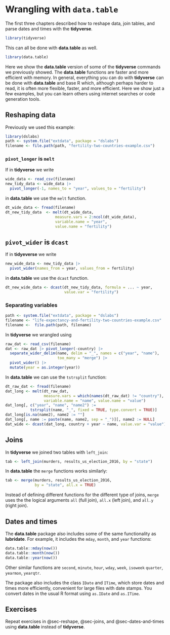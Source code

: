# Wrangling with `data.table`

The first three chapters described how to reshape data, join tables, and parse dates and times with the **tidyverse**. 

```r
library(tidyverse) 
```

This can all be done with **data.table** as well.

```r
library(data.table)
```

Here we show the **data.table** version of some of the **tidyverse** commands we previously showed. The **data.table** functions are faster and more efficient with memory. In general, everything you can do with **tidyverse** can be done with **data.table** and base R which, although perhaps harder to read, it is often more flexible, faster, and more efficient. Here we show just a few examples, but you can learn others using internet searches or code generation tools.

## Reshaping data

Previously we used this example:

```r
library(dslabs)
path <- system.file("extdata", package = "dslabs")
filename <- file.path(path, "fertility-two-countries-example.csv")
```


### `pivot_longer` is `melt`

If in **tidyverse** we  write

```r
wide_data <- read_csv(filename)
new_tidy_data <- wide_data |>
  pivot_longer(-1, names_to = "year", values_to = "fertility")
```

in **data.table** we use the `melt` function.

```r
dt_wide_data <- fread(filename) 
dt_new_tidy_data  <- melt(dt_wide_data, 
                      measure.vars = 2:ncol(dt_wide_data), 
                      variable.name = "year", 
                      value.name = "fertility")
```


## `pivot_wider` is `dcast`


If in **tidyeverse** we  write

```r
new_wide_data <- new_tidy_data |> 
  pivot_wider(names_from = year, values_from = fertility)
```

in **data.table** we use the `dcast` function.

```r
dt_new_wide_data <- dcast(dt_new_tidy_data, formula = ... ~ year,
                          value.var = "fertility")
```


### Separating variables

```r
path <- system.file("extdata", package = "dslabs")
filename <- "life-expectancy-and-fertility-two-countries-example.csv"
filename <-  file.path(path, filename)
```

In **tidyverse** we wrangled using 

```r
raw_dat <- read_csv(filename)
dat <- raw_dat |> pivot_longer(-country) |>
  separate_wider_delim(name, delim = "_", names = c("year", "name"), 
                       too_many = "merge") |>
  pivot_wider() |>
  mutate(year = as.integer(year))
```

In **data.table** we can use the `tstrsplit` function:

```r
dt_raw_dat <- fread(filename)
dat_long <- melt(dt_raw_dat, 
                 measure.vars = which(names(dt_raw_dat) != "country"), 
                 variable.name = "name", value.name = "value")
dat_long[, c("year", "name", "name2") := 
           tstrsplit(name, "_", fixed = TRUE, type.convert = TRUE)]
dat_long[is.na(name2), name2 := ""]
dat_long[, name := paste(name, name2, sep = "_")][, name2 := NULL]
dat_wide <- dcast(dat_long, country + year ~ name, value.var = "value")
```

## Joins


In **tidyverse** we joined two tables with `left_join`:

```r
tab <- left_join(murders, results_us_election_2016, by = "state") 
```

In **data.table** the `merge` functions works similarly:

```r
tab <- merge(murders, results_us_election_2016, 
             by = "state", all.x = TRUE)
```

Instead of defining different functions for the different type of joins, `merge` uses the the logical arguments `all` (full join), `all.x` (left join), and `all.y` (right join).

## Dates and times

The **data.table** package also includes some of the same functionality as **lubridate**. For example,
it includes the `mday`,  `month`,  and `year` functions:

```r
data.table::mday(now())
data.table::month(now())
data.table::year(now())
```

Other similar functions are `second`, `minute`, `hour`, `wday`, `week`, 
`isoweek` `quarter`, `yearmon`, `yearqtr`.

The package also includes the class `IDate` and `ITime`, which store dates and times more efficiently, convenient for large files with date stamps. You convert dates in the usual R format using `as.IDate` and `as.ITime`.


## Exercises

Repeat exercises in @sec-reshape, @sec-joins, and @sec-dates-and-times using **data.table** instead of **tidyverse**.

